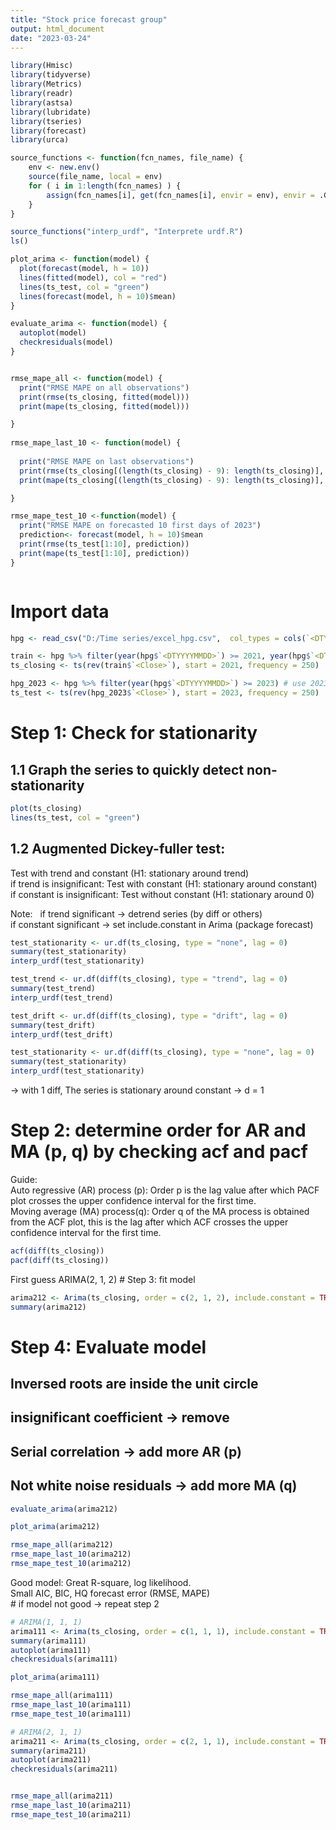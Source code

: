 ---
title: "Stock price forecast group"
output: html_document
date: "2023-03-24"
---

```{r setup, include=FALSE}
library(Hmisc)
library(tidyverse)
library(Metrics)
library(readr)
library(astsa)
library(lubridate)
library(tseries)
library(forecast)
library(urca)

source_functions <- function(fcn_names, file_name) {
    env <- new.env()
    source(file_name, local = env)
    for ( i in 1:length(fcn_names) ) {
        assign(fcn_names[i], get(fcn_names[i], envir = env), envir = .GlobalEnv)
    }
}

source_functions("interp_urdf", "Interprete urdf.R")
ls()

plot_arima <- function(model) {
  plot(forecast(model, h = 10))
  lines(fitted(model), col = "red")
  lines(ts_test, col = "green")
  lines(forecast(model, h = 10)$mean)
}

evaluate_arima <- function(model) {
  autoplot(model)
  checkresiduals(model)
}


rmse_mape_all <- function(model) {
  print("RMSE MAPE on all observations")
  print(rmse(ts_closing, fitted(model)))
  print(mape(ts_closing, fitted(model)))

}
  
rmse_mape_last_10 <- function(model) {
  
  print("RMSE MAPE on last observations")
  print(rmse(ts_closing[(length(ts_closing) - 9): length(ts_closing)], fitted(model)[(length(ts_closing) - 9): length(ts_closing)]))
  print(mape(ts_closing[(length(ts_closing) - 9): length(ts_closing)], fitted(model)[(length(ts_closing) - 9): length(ts_closing)]))

}

rmse_mape_test_10 <-function(model) {
  print("RMSE MAPE on forecasted 10 first days of 2023")
  prediction<- forecast(model, h = 10)$mean
  print(rmse(ts_test[1:10], prediction))
  print(mape(ts_test[1:10], prediction))
}



```
# Import data
```{r}
hpg <- read_csv("D:/Time series/excel_hpg.csv",  col_types = cols(`<DTYYYYMMDD>` = col_date(format = "%Y%m%d")))

train <- hpg %>% filter(year(hpg$`<DTYYYYMMDD>`) >= 2021, year(hpg$`<DTYYYYMMDD>`) <= 2022) #use 2 years 2021 and 2022 to train model
ts_closing <- ts(rev(train$`<Close>`), start = 2021, frequency = 250)

hpg_2023 <- hpg %>% filter(year(hpg$`<DTYYYYMMDD>`) >= 2023) # use 2023 to validate our prediction
ts_test <- ts(rev(hpg_2023$`<Close>`), start = 2023, frequency = 250)
```

# Step 1: Check for stationarity
## 1.1 Graph the series to quickly detect non-stationarity

```{r}
plot(ts_closing)
lines(ts_test, col = "green")
```

## 1.2 Augmented Dickey-fuller test:

Test with trend and constant (H1: stationary around trend) \
if trend is insignificant: Test with constant (H1: stationary around constant)\
if constant is insignificant: Test without constant (H1: stationary around 0)\

Note: \ 
if trend significant -> detrend series (by diff or others) \
if constant significant -> set include.constant in Arima (package forecast) \

```{r}
test_stationarity <- ur.df(ts_closing, type = "none", lag = 0) 
summary(test_stationarity)
interp_urdf(test_stationarity)
```

```{r}
test_trend <- ur.df(diff(ts_closing), type = "trend", lag = 0) 
summary(test_trend)
interp_urdf(test_trend)
```

```{r}
test_drift <- ur.df(diff(ts_closing), type = "drift", lag = 0) 
summary(test_drift)
interp_urdf(test_drift)
```
```{r}
test_stationarity <- ur.df(diff(ts_closing), type = "none", lag = 0) 
summary(test_stationarity)
interp_urdf(test_stationarity)
```


-> with 1 diff, The series is stationary around constant -> d = 1

# Step 2: determine order for AR and MA (p, q) by checking acf and pacf
Guide: \
Auto regressive (AR) process (p): Order p is the lag value after which PACF plot crosses the upper confidence interval for the first time. \
Moving average (MA) process(q): Order q of the MA process is obtained from the ACF plot, this is the lag after which ACF crosses the upper confidence interval for the first time.\
```{r}
acf(diff(ts_closing))
pacf(diff(ts_closing))
```
First guess ARIMA(2, 1, 2)
# Step 3: fit model
```{r}
arima212 <- Arima(ts_closing, order = c(2, 1, 2), include.constant = TRUE)
summary(arima212)
```

# Step 4: Evaluate model
## Inversed roots are inside the unit circle
## insignificant coefficient -> remove
## Serial correlation -> add more AR (p)
## Not white noise residuals -> add more MA (q)
```{r}
evaluate_arima(arima212)
```
```{r}
plot_arima(arima212)
```
```{r}
rmse_mape_all(arima212)
rmse_mape_last_10(arima212)
rmse_mape_test_10(arima212)
```

Good model: Great R-square, log likelihood.\
Small AIC, BIC, HQ forecast error (RMSE, MAPE)\
# if model not good -> repeat step 2

```{r}
# ARIMA(1, 1, 1)
arima111 <- Arima(ts_closing, order = c(1, 1, 1), include.constant = TRUE)
summary(arima111)
autoplot(arima111)
checkresiduals(arima111)

plot_arima(arima111)
```

```{r}
rmse_mape_all(arima111)
rmse_mape_last_10(arima111)
rmse_mape_test_10(arima111)
```


```{r}
# ARIMA(2, 1, 1)
arima211 <- Arima(ts_closing, order = c(2, 1, 1), include.constant = TRUE)
summary(arima211)
autoplot(arima211)
checkresiduals(arima211)


rmse_mape_all(arima211)
rmse_mape_last_10(arima211)
rmse_mape_test_10(arima211)
```

